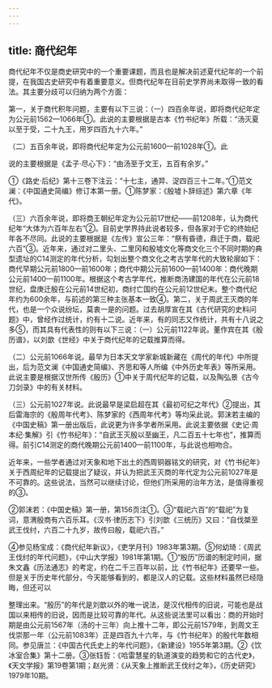 ```yaml
---
---
---
```

title: 商代纪年
---



商代纪年不仅是商史研究中的一个重要课题，而且也是解决前述夏代纪年的一个前提，在我国古史研究中有着重要意义。但商代纪年在目前史学界尚未取得一致的看法。其主要分歧可以归纳为两个方面：

第一，关于商代积年问题，主要有以下三说：（一）四百余年说，即将商代纪年定为公元前1562—1066年①。此说的主要根据是古本《竹书纪年》所载：“汤灭夏以至于受，二十九王，用岁四百九十六年。”

（二）五百余年说，即将商代纪年定为公元前1600—前1028年①。此

说的主要根据是《孟子·尽心下》：“由汤至于文王，五百有余岁。”

①《路史·后纪》第十三卷下注云：“十七主，通羿、浞四百三十二年。”①范文澜：《中国通史简编》修订本第一册。①陈梦家：《殷墟卜辞综述》第六章《年代》。

（三）六百余年说，即将商王朝纪年定为公元前17世纪——前1208年，认为商代纪年“大体为六百年左右”②。目前史学界持此说者较多，但各家对于它的终始纪年各不尽同。此说的主要根据是《左传》宣公三年：“祭有昏德，鼎迁于商，载祀六百”③。近年来，通过对二里头、二里冈和殷墟文化等商文化三个不同时期的典型遗址的C14测定的年代分析，勾划出整个商文化之考古学年代的大致轮廓如下：商代早期公元前1800—前1600年；商代中期公元前1600—前1400年：商代晚期公元前1400—前1100年。根据这个考古学年代，推断商汤建国的年代在公元前18世纪，盘庚迁殷在公元前14世纪初，商纣亡国约在公元前12世纪末。整个商代纪年约为600余年，与前述的第三种主张基本一致④。第二，关于周武王灭商的年代，也是一个众说纷坛，莫衷一是的问题。过去胡厚宣在其《古代研究的史料问题》中，曾经作过统计，约有十二说。近年来，有的同志又作统计，共有十八说之多⑤，而其具有代表性的则有以下三说：（一）公元前1122年说。董作宾在其《殷历谱》，以刘歆《世经》中关于商代纪年的记载推算而得。

（二）公元前1066年说。最早为日本天文学家新城新藏在《周代的年代》中所提出，后为范文澜《中国通史简编》、齐思和等人所编《中外历史年表》等所采用。此说主要是根据汉世所传《殷历》①中关于周代纪年的记载，以及陶弘景《古今刀剑录》中的有关材料。

（三）公元前1027年说。此说最早是梁启超在其《最初可纪之年代》②提出，其后雷海宗的《殷周年代考》、陈梦家的《西周年代考》等均采此说。郭沫若主编的《中国史稿》第一册出版后，此说更为许多学者所采用。此说主要依据《史记·周本纪·集解》引《竹书纪年》：“自武王灭殷以至幽王，凡二百五十七年也”，推算而得。前引C14测定的商代晚期公元前1400—前1100年，与此说也相吻合。

近年来，一些学者通过对天象和地下出土的西周铜器铭文的研究，对《竹书纪年》关于西周纪年的记载提出了疑议，并认为把武王灭商的年代定为公元前1027年是不可靠的。这些说法，当然可以继续讨论，但他们所采用的治年方法，是值得重视的③。

②郭沫若：《中国史稿》第一册，第156页注①。③“载祀六百”的“载祀”为复词，意渭殷商有六百乐耳。《汉书·律历志下》引刘歆《三统历》又曰：“自伐桀至武王伐纣，六百二十九岁，故传曰殷，载祀六百。”

④参见杨宝成：《商代纪年新议》，《吏学月刊》1983年第3期。⑤何幼琦：《周武王伐纣的年代问题》，《中山大学报》1981年第1期。①“殷历”历谱的制定时间，据朱文鑫《历法通志》的考定，约在二千三百年以前，比《竹书纪年》还要早一些。但是关于历史年代部分，今天能够看到的，都是汉人的记载。这些材料虽然已经隐晦，但还可以

整理出来。“殷历”的年代是刘歆以外的唯一说法，是汉代相传的旧说，可能也是战国以来相传的旧说，因而是比较可靠的年代。从这些说法里可以看出：商的开始时期是由公元前1567年（汤的十三年）向上推十二年，即公元前1579年，到周文王伐崇那一年（公元前1083年）正是四百九十六年，与《竹书纪年》的殷代年数相同。参见唐兰：《中国古代氏史上的年代问题》，《新建设》1955年第3期。②《饮冰室合集》第十二册。③张钰哲：《哈雷慧星的轨道演变的趋势和它的古代史》，《天文学报》第19卷第1期；赵光贤：《从天象上推断武王伐纣之年》，《历史研究》1979年10期。